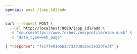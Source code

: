 ```yaml
---
openapi: post /{app_id}/add
---
```


<RequestExample>

```bash Request
curl --request POST \
  --url http://localhost:8080/{app_id}/add \
  -d "source=https://www.forbes.com/profile/elon-musk" \
  -d "data_type=web_page"
```

</RequestExample>

<ResponseExample>

```json Response
{ "response": "fec7fe91e6b2d732938a2ec2e32bfe3f" }
```

</ResponseExample>
